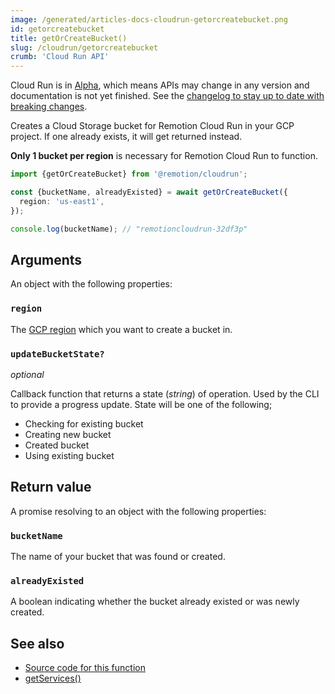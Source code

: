 ```yaml
---
image: /generated/articles-docs-cloudrun-getorcreatebucket.png
id: getorcreatebucket
title: getOrCreateBucket()
slug: /cloudrun/getorcreatebucket
crumb: 'Cloud Run API'
---
```


<ExperimentalBadge>
  <p>
    Cloud Run is in <a href="/docs/cloudrun-alpha">Alpha</a>, which means APIs may change in any version and documentation is not yet finished. See the <a href="https://remotion.dev/changelog">changelog to stay up to date with breaking changes</a>.
  </p>
</ExperimentalBadge>

Creates a Cloud Storage bucket for Remotion Cloud Run in your GCP project. If one already exists, it will get returned instead.

**Only 1 bucket per region** is necessary for Remotion Cloud Run to function.

```ts twoslash
import {getOrCreateBucket} from '@remotion/cloudrun';

const {bucketName, alreadyExisted} = await getOrCreateBucket({
  region: 'us-east1',
});

console.log(bucketName); // "remotioncloudrun-32df3p"
```

## Arguments

An object with the following properties:

### `region`

The [GCP region](/docs/cloudrun/region-selection) which you want to create a bucket in.

### `updateBucketState?`

_optional_

Callback function that returns a state (_string_) of operation. Used by the CLI to provide a progress update. State will be one of the following;

- Checking for existing bucket
- Creating new bucket
- Created bucket
- Using existing bucket

## Return value

A promise resolving to an object with the following properties:

### `bucketName`

The name of your bucket that was found or created.

### `alreadyExisted`

A boolean indicating whether the bucket already existed or was newly created.

## See also

- [Source code for this function](https://github.com/remotion-dev/remotion/blob/main/packages/cloudrun/src/api/get-or-create-bucket.ts)
- [getServices()](/docs/cloudrun/getservices)
